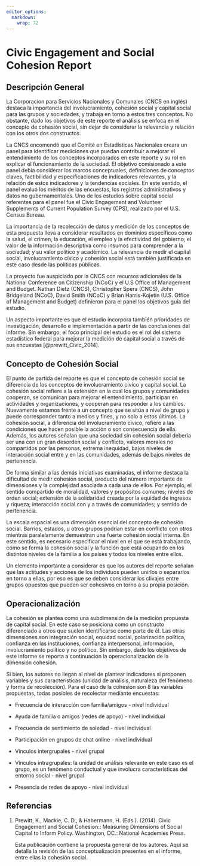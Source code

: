 ```yaml
---
editor_options:
  markdown:
    wrap: 72
---
```


# Civic Engagement and Social Cohesion Report

## Descripción General

La Corporacion para Servicios Nacionales y Comunales (CNCS en inglés) destaca la importancia del involucramiento, cohesión social y capital social para las grupos y sociedades, y trabaja en torno a estos tres conceptos. No obstante, dado los objetivos de este reporte el análisis se enfoca en el concepto de cohesión social, sin dejar de considerar la relevancia y relación con los otros dos constructos.

La CNCS encomendó que el Comité en Estadísticas Nacionales creara un panel para identificar mediciones que puedan contribuir a mejorar el entendimiento de los conceptos incorporados en este reporte y su rol en explicar el funcionamiento de la sociedad. El objetivo comisionado a este panel debía considerar los marcos conceptuales, definiciones de conceptos claves, factibilidad y especificaciones de indicadores relevantes, y la relación de estos indicadores y la tendencias sociales. En este sentido, el panel evaluó los méritos de las encuestas, los registros administrativos y datos no gubernamentales. Uno de los estudios sobre capital social referentes para el panel fue el Civic Engagement and Volunteer Supplements of Current Population Survey (CPS), realizado por el U.S. Census Bureau.

La importancia de la recolección de datos y medición de los conceptos de esta propuesta lleva a considerar resultados en dominios específicos como la salud, el crimen, la educación, el empleo y la efectividad del gobierno; el valor de la información descriptiva como insumos para comprender a la sociedad; y su valor político y académico. La relevancia de medir el capital social, involucramiento cívico y cohesión social está también justificada en este caso desde las políticas públicas.

La proyecto fue auspiciado por la CNCS con recursos adicionales de la National Conference on Citizenship (NCoC) y el U.S Office of Management and Budget. Nathan Dietz (CNCS), Christopher Spera (CNCS), John Bridgeland (NCoC), David Smith (NCoC) y Brian Harris-Kojetin (U.S. Office of Management and Budget) definieron para el panel los objetivos guía del estudio.

Un aspecto importante es que el estudio incorpora también prioridades de investigación, desarrollo e implementación a partir de las conclusiones del informe. Sin embargo, el foco principal del estudio es el rol del sistema estadístico federal para mejorar la medición de capital social a través de sus encuestas [@prewitt_Civic_2014].

## Concepto de Cohesión Social

El punto de partida del reporte es que el concepto de cohesión social se diferencia de los conceptos de involucramiento civíco y capital social. La cohesión social refiere a la extensión en la cual los grupos y comunidades cooperan, se comunican para mejorar el entendimiento, participan en actividades y organizaciones, y cooperan para responder a los cambios. Nuevamente estamos frente a un concepto que se sitúa a nivel de grupo y puede corresponder tanto a medios y fines, y no solo a estos últimos. La cohesión social, a diferencia del involucramiento cívico, refiere a las condiciones que hacen posible la acción o son consecuencia de ella. Además, los autores señalan que una sociedad sin cohesión social debería ser una con un gran desorden social y conflicto, valores morales no compartidos por las personas, extrema inequidad, bajos niveles de interacción social entre y en las comunidades, además de bajos niveles de pertenencia.

De forma similar a las demás iniciativas examinadas, el informe destaca la dificultad de medir cohesión social, producto del número importante de dimensiones y la complejidad asociada a cada una de ellos. Por ejemplo, el sentido compartido de moralidad, valores y propósitos comunes; niveles de orden social; extensión de la solidaridad creada por la equidad de ingresos y riqueza; interacción social con y a través de comunidades; y sentido de pertenencia.

La escala espacial es una dimensión esencial del concepto de cohesión social. Barrios, estados, u otros grupos podrían estar en conflicto con otros mientras paralelamente demuestran una fuerte cohesión social interna. En este sentido, es necesario especificar el nivel en el que se está trabajando, cómo se forma la cohesión social y la función que está ocupando en los distintos niveles de la familia a los países y todos los niveles entre ellos.

Un elemento importante a considerar es que los autores del reporte señalan que las actitudes y acciones de los individuos pueden unirlos o separarlos en torno a ellas, por eso es que se deben considerar los clivajes entre grupos opuestos que pueden ser cohesivos en torno a su propia
posición.

## Operacionalización

La cohesión se plantea como una subdimensión de la medición propuesta de capital social. En este caso se posiciona como un constructo diferenciado a otros que suelen identificarse como parte de él. Las otras dimensiones son integración social, equidad social, polarización política, confianza en las instituciones, confianza interpersonal, información, involucramiento político y no político. Sin embargo, dado los objetivos de este informe se reporta a continuación la operacionalización de la dimensión cohesión.

Si bien, los autores no llegan al nivel de plantear indicadores si proponen variables y sus características (unidad de análisis, naturaleza del fenómeno y forma de recolección). Para el caso de la cohesión son 8 las variables propuestas, todas posibles de recolectar mediante
encuestas:

-   Frecuencia de interacción con familia/amigos - nivel individual

-   Ayuda de familia o amigos (redes de apoyo) - nivel individual

-   Frecuencia de sentimiento de soledad - nivel individual

-   Participación en grupos de chat online - nivel individual

-   Vínculos intergrupales - nivel grupal

-   Vínculos intragrupales: la unidad de análisis relevante en este caso
    es el grupo, es un fenómeno conductual y que involucra
    características del entorno social - nivel grupal

-   Presencia de redes de apoyo - nivel individual

## Referencias

1.  Prewitt, K., Mackie, C. D., & Habermann, H. (Eds.). (2014). Civic
    Engagement and Social Cohesion:: Measuring Dimensions of Social
    Capital to Inform Policy. Washington, DC.: National Academies
    Press.

    Esta publicación contiene la propuesta general de los autores. Aquí
    se detalla la revisión de las conceptualización presentes en el
    informe, entre ellas la cohesión social.

